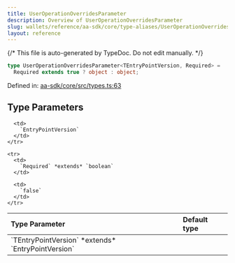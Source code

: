 ```yaml
---
title: UserOperationOverridesParameter
description: Overview of UserOperationOverridesParameter
slug: wallets/reference/aa-sdk/core/type-aliases/UserOperationOverridesParameter
layout: reference
---
```


{/* This file is auto-generated by TypeDoc. Do not edit manually. */}

```ts
type UserOperationOverridesParameter<TEntryPointVersion, Required> =
  Required extends true ? object : object;
```

Defined in: [aa-sdk/core/src/types.ts:63](https://github.com/alchemyplatform/aa-sdk/blob/c1a84188d03473acac2fdb49fb7cd7fdba73169b/aa-sdk/core/src/types.ts#L63)

## Type Parameters

<table>
  <thead>
    <tr>
      <th align="left">Type Parameter</th>
      <th align="left">Default type</th>
    </tr>
  </thead>

  <tbody>
    <tr>
      <td>
        `TEntryPointVersion` *extends* `EntryPointVersion`
      </td>

      <td>
        `EntryPointVersion`
      </td>
    </tr>

    <tr>
      <td>
        `Required` *extends* `boolean`
      </td>

      <td>
        `false`
      </td>
    </tr>

  </tbody>
</table>
